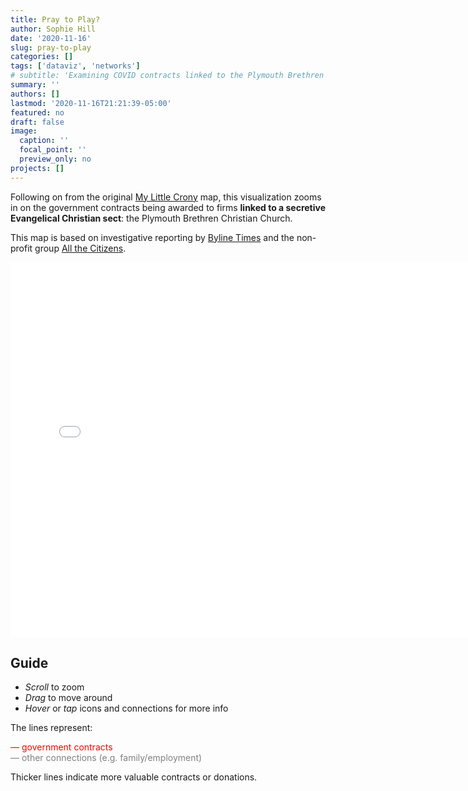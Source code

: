```yaml
---
title: Pray to Play?
author: Sophie Hill
date: '2020-11-16'
slug: pray-to-play
categories: []
tags: ['dataviz', 'networks']
# subtitle: 'Examining COVID contracts linked to the Plymouth Brethren Christian Church'
summary: ''
authors: []
lastmod: '2020-11-16T21:21:39-05:00'
featured: no
draft: false
image:
  caption: ''
  focal_point: ''
  preview_only: no
projects: []
---
```


Following on from the original [My Little Crony](https://www.sophie-e-hill.com/post/my-little-crony/) map, this visualization zooms in on the government contracts being awarded to firms **linked to a secretive Evangelical Christian sect**: the Plymouth Brethren Christian Church.

This map is based on investigative reporting by [Byline Times](https://bylinetimes.com/) and the non-profit group [All the Citizens](https://the-citizens.com/about-us/).


<iframe style="border: 0; width:150%; height:600px; overflow:hidden;" src="/files/pbcc.html"></iframe>
    
## Guide
- *Scroll* to zoom
- *Drag* to move around
- *Hover* or *tap* icons and connections for more info

The lines represent:

<span style="color: red;"> &horbar; government contracts</span> \
<span style="color: grey;">&horbar; other connections (e.g. family/employment)</span> 

   
Thicker lines indicate more valuable contracts or donations.

        
